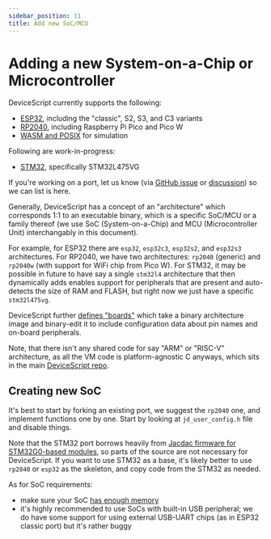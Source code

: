 ```yaml
---
sidebar_position: 11
title: Add new SoC/MCU
---
```


# Adding a new System-on-a-Chip or Microcontroller

DeviceScript currently supports the following:

-   [ESP32](https://github.com/microsoft/devicescript-esp32), including the "classic", S2, S3, and C3 variants
-   [RP2040](https://github.com/microsoft/devicescript-pico), including Raspberry Pi Pico and Pico W
-   [WASM and POSIX](https://github.com/microsoft/devicescript/tree/main/runtime/posix) for simulation

Following are work-in-progress:

-   [STM32](https://github.com/microsoft/devicescript-stm32), specifically STM32L475VG

If you're working on a port, let us know (via
[GitHub issue](https://github.com/microsoft/devicescript/issues) or
[discussion](https://github.com/microsoft/devicescript/discussions)) so we can list is here.

Generally, DeviceScript has a concept of an "architecture" which corresponds 1:1 to an executable binary,
which is a specific SoC/MCU or a family thereof
(we use SoC (System-on-a-Chip) and MCU (Microcontroller Unit) interchangably in this document).

For example, for ESP32 there are `esp32`, `esp32c3`, `esp32s2`, and `esp32s3` architectures.
For RP2040, we have two architectures: `rp2040` (generic) and `rp2040w` (with support for WiFi chip from Pico W).
For STM32, it may be possible in future to have say a single `stm32l4` architecture that then dynamically adds enables support
for peripherals that are present and auto-detects the size of RAM and FLASH,
but right now we just have a specific `stm32l475vg`.

DeviceScript further [defines "boards"](/devices/add-board) which take a binary architecture image and binary-edit it to include
configuration data about pin names and on-board peripherals.

Note, that there isn't any shared code for say "ARM" or "RISC-V" architecture, as all the VM code is platform-agnostic C anyways,
which sits in the main [DeviceScript repo](https://github.com/microsoft/devicescript/tree/main/runtime/devicescript).

## Creating new SoC

It's best to start by forking an existing port, we suggest the `rp2040` one, and implement functions one by one.
Start by looking at `jd_user_config.h` file and disable things.

Note that the STM32 port borrows heavily from [Jacdac firmware for STM32G0-based modules](https://github.com/microsoft/jacdac-msr-modules),
so parts of the source are not necessary for DeviceScript.
If you want to use STM32 as a base, it's likely better to use `rp2040` or `esp32` as the skeleton,
and copy code from the STM32 as needed.

As for SoC requirements:

-   make sure your SoC [has enough memory](/language/runtime#memory)
-   it's highly recommended to use SoCs with built-in USB peripheral; we do have some support for using external USB-UART chips (as in ESP32 classic port) but it's rather buggy
